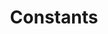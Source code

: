 ---
title: Constants
description: 'A collection of useful constants when interacting with Quai Network.'
---